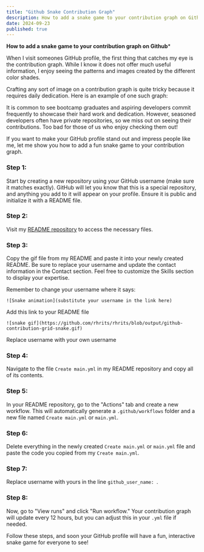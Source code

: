 ```yaml
---
title: "Github Snake Contribution Graph"
description: How to add a snake game to your contribution graph on Github
date: 2024-09-23
published: true
---
```



**How to add a snake game to your contribution graph on Github***

When I visit someones GitHub profile, the first thing that catches my eye is the contribution graph. While I know it does not offer much useful information, I enjoy seeing the patterns and images created by the different color shades.

Crafting any sort of image on a contribution graph is quite tricky because it requires daily dedication. Here is an example of one such graph:

It is common to see bootcamp graduates and aspiring developers commit frequently to showcase their hard work and dedication. However, seasoned developers often have private repositories, so we miss out on seeing their contributions. Too bad for those of us who enjoy checking them out!

If you want to make your GitHub profile stand out and impress people like me, let me show you how to add a fun snake game to your contribution graph.

### Step 1:
Start by creating a new repository using your GitHub username (make sure it matches exactly). GitHub will let you know that this is a special repository, and anything you add to it will appear on your profile. Ensure it is public and initialize it with a README file.

### Step 2:
Visit my [README repository](https://github.com/rhrits/rhrits) to access the necessary files.

### Step 3:
Copy the gif file from my README and paste it into your newly created README. Be sure to replace your username and update the contact information in the Contact section. Feel free to customize the Skills section to display your expertise.

Remember to change your username where it says:

`![Snake animation](substitute your username in the link here)`

Add this link to your README file 

```
![snake gif](https://github.com/rhrits/rhrits/blob/output/github-contribution-grid-snake.gif)
```

Replace username with your own username

### Step 4:
Navigate to the file `Create main.yml` in my README repository and copy all of its contents.

### Step 5:
In your README repository, go to the "Actions" tab and create a new workflow. This will automatically generate a `.github/workflows` folder and a new file named `Create main.yml` or `main.yml`.

### Step 6:
Delete everything in the newly created `Create main.yml` or `main.yml` file and paste the code you copied from my `Create main.yml`.

### Step 7:
Replace  username with yours in the line `github_user_name: `.

### Step 8:
Now, go to "View runs" and click "Run workflow." Your contribution graph will update every 12 hours, but you can adjust this in your `.yml` file if needed.

Follow these steps, and soon your GitHub profile will have a fun, interactive snake game for everyone to see!